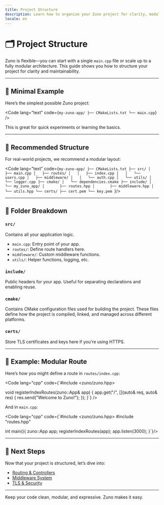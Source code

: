 ```yaml
---
title: Project Structure
description: Learn how to organize your Zuno project for clarity, modularity, and scalability.
locale: en
---
```


# 🗂️ Project Structure

Zuno is flexible—you can start with a single `main.cpp` file or scale up to a fully modular architecture. This guide shows you how to structure your project for clarity and maintainability.

---

## 🧪 Minimal Example

Here’s the simplest possible Zuno project:

<Code lang="text" code={`my-zuno-app/
├── CMakeLists.txt
└── main.cpp`} />

This is great for quick experiments or learning the basics.

---

## 🧱 Recommended Structure

For real-world projects, we recommend a modular layout:

<Code lang="text" code={`my-zuno-app/
├── CMakeLists.txt
├── src/
│   ├── main.cpp
│   ├── routes/
│   │   ├── index.cpp
│   │   └── users.cpp
│   ├── middleware/
│   │   └── auth.cpp
│   └── utils/
│       └── logger.cpp
├── cmake/
│   └── dependencies.cmake
├── include/
│   └── my_zuno_app/
│       ├── routes.hpp
│       ├── middleware.hpp
│       └── utils.hpp
└── certs/
    ├── cert.pem
    └── key.pem
`}/>

---

## 📁 Folder Breakdown

### `src/`
Contains all your application logic.

- `main.cpp`: Entry point of your app.
- `routes/`: Define route handlers here.
- `middleware/`: Custom middleware functions.
- `utils/`: Helper functions, logging, etc.

### `include/`
Public headers for your app. Useful for separating declarations and enabling reuse.

### `cmake/`
Contains CMake configuration files used for building the project. These files define how the project is compiled, linked, and managed across different platforms.

### `certs/`
Store TLS certificates and keys here if you're using HTTPS.

---

## 🧩 Example: Modular Route

Here’s how you might define a route in `routes/index.cpp`:

<Code lang="cpp" code={`#include <zuno/zuno.hpp>

void registerIndexRoutes(zuno::App& app) {
    app.get("/", [](auto& req, auto& res) {
        res.send("Welcome to Zuno!");
    });
}`} />

And in `main.cpp`:

<Code lang="cpp" code={`#include <zuno/zuno.hpp>
#include "routes.hpp"

int main(){
    zuno::App app;
    registerIndexRoutes(app);
    app.listen(3000);
}`}/>

---

## 🧭 Next Steps

Now that your project is structured, let’s dive into:

- [Routing & Controllers](/en/guide/routing)
- [Middleware System](/en/guide/middleware)
- [TLS & Security](/en/guide/tls-security)

---

Keep your code clean, modular, and expressive. Zuno makes it easy.